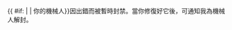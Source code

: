 {{{icon|[[File:Information.svg|25px|alt=|link=]]}}} {{ {{{|safesubst:}}}#if: {{{1|}}} | {{{1|}}} | 你的機械人}}因出錯而被暫時封禁。當你修復好它後，可通知我為機械人解封。<noinclude>
{{documentation}}
</noinclude>